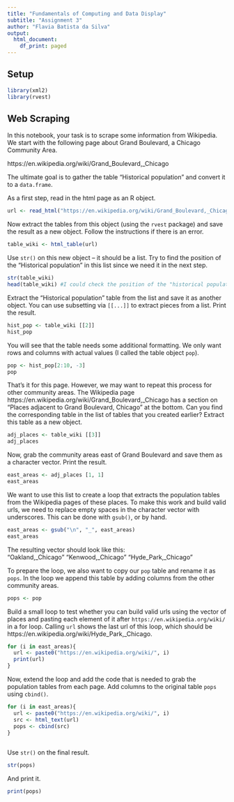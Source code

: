 ```yaml
---
title: "Fundamentals of Computing and Data Display"
subtitle: "Assignment 3"
author: "Flavia Batista da Silva"
output:
  html_document:
    df_print: paged
---
```


## Setup

```r
library(xml2)
library(rvest)
```

## Web Scraping

In this notebook, your task is to scrape some information from Wikipedia. We start with the following page about Grand Boulevard, a Chicago Community Area.

https://en.wikipedia.org/wiki/Grand_Boulevard,_Chicago

The ultimate goal is to gather the table "Historical population" and convert it to a `data.frame`.

As a first step, read in the html page as an R object.

```r

url <- read_html("https://en.wikipedia.org/wiki/Grand_Boulevard,_Chicago")

```

Now extract the tables from this object (using the `rvest` package) and save the result as a new object. Follow the instructions if there is an error.

```r

table_wiki <- html_table(url)

```

Use `str()` on this new object -- it should be a list. Try to find the position of the "Historical population" in this list since we need it in the next step.

```r
str(table_wiki)
head(table_wiki) #I could check the position of the "historical population". 
```

Extract the "Historical population" table from the list and save it as another object. You can use subsetting via `[[...]]` to extract pieces from a list. Print the result.

```r
hist_pop <- table_wiki [[2]]
hist_pop
```

You will see that the table needs some additional formatting. We only want rows and columns with actual values (I called the table object `pop`).

```r
pop <- hist_pop[2:10, -3]
pop
```

That's it for this page. However, we may want to repeat this process for other community areas. The Wikipedia page https://en.wikipedia.org/wiki/Grand_Boulevard,_Chicago has a section on "Places adjacent to Grand Boulevard, Chicago" at the bottom. Can you find the corresponding table in the list of tables that you created earlier? Extract this table as a new object.
    
```r
adj_places <- table_wiki [[3]]
adj_places
```

Now, grab the community areas east of Grand Boulevard and save them as a character vector. Print the result.

```r
east_areas <- adj_places [1, 1]
east_areas
```

We want to use this list to create a loop that extracts the population tables from the Wikipedia pages of these places. To make this work and build valid urls, we need to replace empty spaces in the character vector with underscores. This can be done with `gsub()`, or by hand.

```r
east_areas <- gsub("\n", "_", east_areas) 
east_areas
```

The resulting vector should look like this:  
"Oakland,_Chicago" "Kenwood,_Chicago" "Hyde_Park,_Chicago"

To prepare the loop, we also want to copy our `pop` table and rename it as `pops`. In the loop we append this table by adding columns from the other community areas.

```r
pops <- pop
```

Build a small loop to test whether you can build valid urls using the vector of places and pasting each element of it after `https://en.wikipedia.org/wiki/` in a for loop. Calling `url` shows the last url of this loop, which should be https://en.wikipedia.org/wiki/Hyde_Park,_Chicago.

```r

for (i in east_areas){
  url <- paste0("https://en.wikipedia.org/wiki/", i)
  print(url)
}

```

Now, extend the loop and add the code that is needed to grab the population tables from each page. Add columns to the original table `pops` using `cbind()`.

```r

for (i in east_areas){
  url <- paste0("https://en.wikipedia.org/wiki/", i)
  src <- html_text(url)
  pops <- cbind(src)
}
           
```

Use `str()` on the final result.

```r
str(pops)
```

And print it.

```r
print(pops)
```
